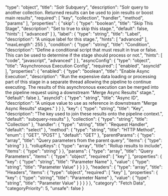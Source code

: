   "type": "object",
  "title": "Solr Subquery",
  "description": "Solr query to another collection. Returned results can be used to join results or boost main results",
  "required": [
    "key",
    "collection",
    "handler",
    "method",
    "params"
  ],
  "properties": {
    "skip": {
      "type": "boolean",
      "title": "Skip This Stage",
      "description": "Set to true to skip this stage.",
      "default": false,
      "hints": [
        "advanced"
      ]
    },
    "label": {
      "type": "string",
      "title": "Label",
      "description": "A unique label for this stage.",
      "hints": [
        "advanced"
      ],
      "maxLength": 255
    },
    "condition": {
      "type": "string",
      "title": "Condition",
      "description": "Define a conditional script that must result in true or false. This can be used to determine if the stage should process or not.",
      "hints": [
        "code",
        "javascript",
        "advanced"
      ]
    },
    "asyncConfig": {
      "type": "object",
      "title": "Asynchronous Execution Config",
      "required": [
        "enabled",
        "asyncId"
      ],
      "properties": {
        "enabled": {
          "type": "boolean",
          "title": "Enable Async Execution",
          "description": "Run the expensive data loading or processing part of this stage in a separate thread allowing the pipeline to continue executing. The results of this asynchronous execution can be merged into the pipeline request using a downstream \"Merge Async Results\" stage.",
          "default": false
        },
        "asyncId": {
          "type": "string",
          "title": "Async ID",
          "description": "A unique value to use as reference in downstream \"Merge Async Results\" stages."
        }
      }
    },
    "key": {
      "type": "string",
      "title": "Key",
      "description": "The key used to join these results onto the pipeline context.",
      "default": "subquery-results"
    },
    "collection": {
      "type": "string",
      "title": "Collection"
    },
    "handler": {
      "type": "string",
      "title": "Request Handler",
      "default": "select"
    },
    "method": {
      "type": "string",
      "title": "HTTP Method",
      "enum": [
        "GET",
        "POST"
      ],
      "default": "GET"
    },
    "parentParams": {
      "type": "array",
      "title": "Query parameters from the parent query",
      "items": {
        "type": "string"
      }
    },
    "rollupKeys": {
      "type": "array",
      "title": "Rollup results to include",
      "items": {
        "type": "string"
      }
    },
    "params": {
      "type": "array",
      "title": "Query Parameters",
      "items": {
        "type": "object",
        "required": [
          "key"
        ],
        "properties": {
          "key": {
            "type": "string",
            "title": "Parameter Name"
          },
          "value": {
            "type": "string",
            "title": "Parameter Value"
          }
        }
      }
    },
    "headers": {
      "type": "array",
      "title": "Headers",
      "items": {
        "type": "object",
        "required": [
          "key"
        ],
        "properties": {
          "key": {
            "type": "string",
            "title": "Parameter Name"
          },
          "value": {
            "type": "string",
            "title": "Parameter Value"
          }
        }
      }
    }
  },
  "category": "Fetch Data",
  "categoryPriority": 5,
  "unsafe": false
}
